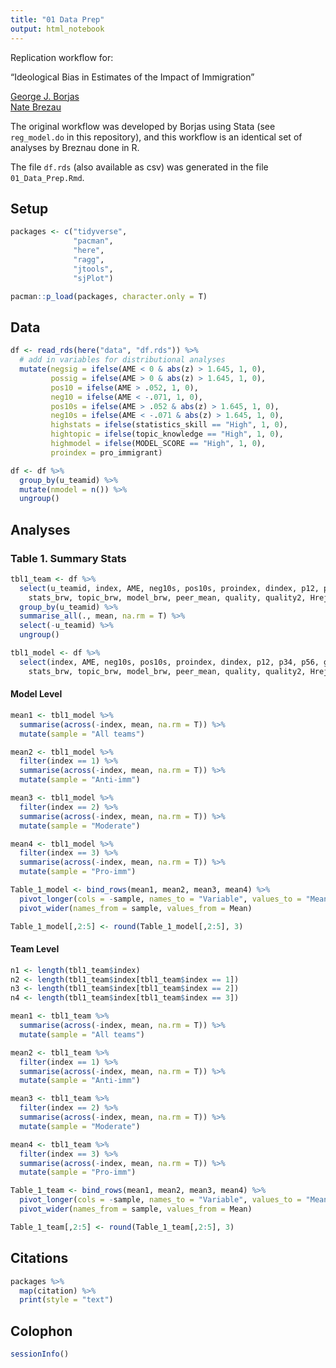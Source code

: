```yaml
---
title: "01 Data Prep"
output: html_notebook
---
```

Replication workflow for:

"Ideological Bias in Estimates of the Impact of Immigration"

[George J. Borjas](https://www.hks.harvard.edu/faculty/george-borjas) <br>
[Nate Brezau](https://sites.google.com/site/nbreznau/) <br>

The original workflow was developed by Borjas using Stata (see `reg_model.do` in this repository), and this workflow is an identical set of analyses by Breznau done in R. 

The file `df.rds` (also available as csv) was generated in the file `01_Data_Prep.Rmd`.

## Setup

```r

packages <- c("tidyverse",
              "pacman",
              "here",
              "ragg",
              "jtools",
              "sjPlot")

pacman::p_load(packages, character.only = T)

```

## Data

```r

df <- read_rds(here("data", "df.rds")) %>%
  # add in variables for distributional analyses
  mutate(negsig = ifelse(AME < 0 & abs(z) > 1.645, 1, 0),
         possig = ifelse(AME > 0 & abs(z) > 1.645, 1, 0),
         pos10 = ifelse(AME > .052, 1, 0),
         neg10 = ifelse(AME < -.071, 1, 0),
         pos10s = ifelse(AME > .052 & abs(z) > 1.645, 1, 0),
         neg10s = ifelse(AME < -.071 & abs(z) > 1.645, 1, 0),
         highstats = ifelse(statistics_skill == "High", 1, 0),
         hightopic = ifelse(topic_knowledge == "High", 1, 0),
         highmodel = ifelse(MODEL_SCORE == "High", 1, 0),
         proindex = pro_immigrant)

df <- df %>%
  group_by(u_teamid) %>%
  mutate(nmodel = n()) %>%
  ungroup()

```

## Analyses

### Table 1. Summary Stats

```r
tbl1_team <- df %>%
  select(u_teamid, index, AME, neg10s, pos10s, proindex, dindex, p12, p34, p56, group1, group2, group3, pbelief,  nmodel, team_size,
	stats_brw, topic_brw, model_brw, peer_mean, quality, quality2, Hrej, highstats:highmodel) %>%
  group_by(u_teamid) %>%
  summarise_all(., mean, na.rm = T) %>%
  select(-u_teamid) %>%
  ungroup()

tbl1_model <- df %>%
  select(index, AME, neg10s, pos10s, proindex, dindex, p12, p34, p56, group1, group2, group3, pbelief,  nmodel, team_size,
	stats_brw, topic_brw, model_brw, peer_mean, quality, quality2, Hrej, highstats:highmodel)
```

#### Model Level

```r
mean1 <- tbl1_model %>%
  summarise(across(-index, mean, na.rm = T)) %>%
  mutate(sample = "All teams")

mean2 <- tbl1_model %>%
  filter(index == 1) %>%
  summarise(across(-index, mean, na.rm = T)) %>%
  mutate(sample = "Anti-imm")

mean3 <- tbl1_model %>%
  filter(index == 2) %>%
  summarise(across(-index, mean, na.rm = T)) %>%
  mutate(sample = "Moderate")

mean4 <- tbl1_model %>%
  filter(index == 3) %>%
  summarise(across(-index, mean, na.rm = T)) %>%
  mutate(sample = "Pro-imm")

Table_1_model <- bind_rows(mean1, mean2, mean3, mean4) %>%
  pivot_longer(cols = -sample, names_to = "Variable", values_to = "Mean") %>%
  pivot_wider(names_from = sample, values_from = Mean)

Table_1_model[,2:5] <- round(Table_1_model[,2:5], 3)

```

#### Team Level

```r
n1 <- length(tbl1_team$index)
n2 <- length(tbl1_team$index[tbl1_team$index == 1])
n3 <- length(tbl1_team$index[tbl1_team$index == 2])
n4 <- length(tbl1_team$index[tbl1_team$index == 3])

mean1 <- tbl1_team %>%
  summarise(across(-index, mean, na.rm = T)) %>%
  mutate(sample = "All teams")

mean2 <- tbl1_team %>%
  filter(index == 1) %>%
  summarise(across(-index, mean, na.rm = T)) %>%
  mutate(sample = "Anti-imm")

mean3 <- tbl1_team %>%
  filter(index == 2) %>%
  summarise(across(-index, mean, na.rm = T)) %>%
  mutate(sample = "Moderate")

mean4 <- tbl1_team %>%
  filter(index == 3) %>%
  summarise(across(-index, mean, na.rm = T)) %>%
  mutate(sample = "Pro-imm")

Table_1_team <- bind_rows(mean1, mean2, mean3, mean4) %>%
  pivot_longer(cols = -sample, names_to = "Variable", values_to = "Mean") %>%
  pivot_wider(names_from = sample, values_from = Mean)

Table_1_team[,2:5] <- round(Table_1_team[,2:5], 3)

```


## Citations

```r

packages %>%
  map(citation) %>%
  print(style = "text")

```

## Colophon

```r

sessionInfo()

```

